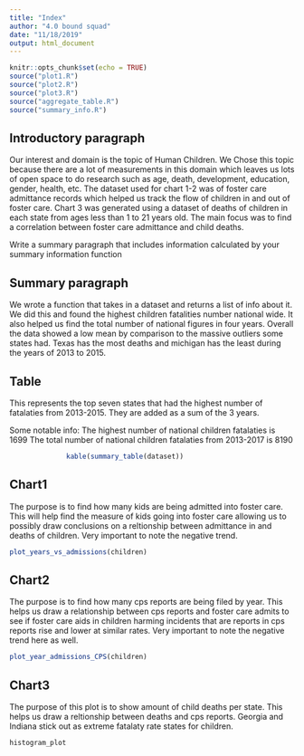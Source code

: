 ```yaml
---
title: "Index"
author: "4.0 bound squad"
date: "11/18/2019"
output: html_document
---
```

```r
knitr::opts_chunk$set(echo = TRUE)
source("plot1.R")
source("plot2.R")
source("plot3.R")
source("aggregate_table.R")
source("summary_info.R")
```

## Introductory paragraph
Our interest and domain is the topic of Human Children. We Chose this topic because there are a lot of measurements in this domain which leaves us lots of open space to do research such as age, death, development, education, gender, health, etc.
The dataset used for chart 1-2 was of foster care admittance records which helped us track the flow of children in and out of foster care. Chart 3 was generated using a dataset of deaths of children in each state from ages less than 1 to 21 years old. The main focus was to find a correlation between foster care admittance and child deaths. 

Write a summary paragraph that includes information calculated by your summary information function

## Summary paragraph
We wrote a function that takes in a dataset and returns a list of info about it. We did this and found the highest children fatalities number national wide. It also helped us find the total number of national figures in four years. Overall the data showed a low mean by comparison to the massive outliers some states had. Texas has the most deaths and michigan has the least during the years of 2013 to 2015.


## Table
This represents the top seven states that had the highest number of fatalaties from 2013-2015. They are added as a sum of the 3 years. 

Some notable info: 
The highest number of national children fatalaties is 1699
The total number of national children fatalaties from 2013-2017 is 8190
```r
              kable(summary_table(dataset))
```

## Chart1
The purpose is to find how many kids are being admitted into foster care. This will help find the measure of kids going into foster care allowing us to possibly draw conclusions on a reltionship between admittance in and deaths of children. Very important to note the negative trend.
```r
plot_years_vs_admissions(children)
```

## Chart2
The purpose is to find how many cps reports are being filed by year. This helps us draw a relationship between cps reports and foster care admits to see if foster care aids in children harming incidents that are reports in cps reports rise and lower at similar rates. Very important to note the negative trend here as well.
```r
plot_year_admissions_CPS(children)
```

## Chart3
The purpose of this plot is to show amount of child deaths per state. This helps us draw a reltionship between deaths and cps reports. Georgia and Indiana stick out as extreme fatalaty rate states for children.

```r
histogram_plot
```
